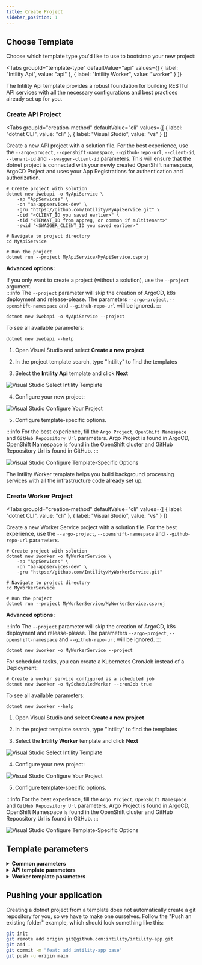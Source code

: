 ```yaml
---
title: Create Project
sidebar_position: 1
---
```



## Choose Template

Choose which template type you'd like to use to bootstrap your new project:

<Tabs
  groupId="template-type"
  defaultValue="api"
  values={[
    { label: "Intility Api", value: "api" },
    { label: "Intility Worker", value: "worker" }
  ]}
>
<TabItem value="api">

The Intility Api template provides a robust foundation for building RESTful API services with all the necessary configurations and best practices already set up for you.

### Create API Project

<Tabs
  groupId="creation-method"
  defaultValue="cli"
  values={[
    { label: "dotnet CLI", value: "cli" },
    { label: "Visual Studio", value: "vs" }
  ]}
>
<TabItem value="cli">

Create a new API project with a solution file. For the best experience, use the `--argo-project`, `--openshift-namespace`, `--github-repo-url`, `--client-id`, `--tenant-id` and `--swagger-client-id` parameters. This will ensure that the dotnet project is connected with your newly created OpenShift namespace, ArgoCD Project and uses your App Registrations for authentication and authorization.

```shell
# Create project with solution
dotnet new iwebapi -o MyApiService \
    -ap "AppServices" \
    -on "aa-appservices-dev" \
    -gru "https://github.com/Intility/MyApiService.git" \
    -cid "<CLIENT_ID you saved earlier>" \
    -tid "<TENANT_ID from appreg, or common if multitenant>"
    -swid "<SWAGGER_CLIENT_ID you saved earlier>"

# Navigate to project directory
cd MyApiService

# Run the project
dotnet run --project MyApiService/MyApiService.csproj
```

**Advanced options:**

If you only want to create a project (without a solution), use the `--project` argument.  
:::info
The `--project` parameter will skip the creation of ArgoCD, k8s deployment and release-please. The parameters `--argo-project`, `--openshift-namespace` and `--github-repo-url` will be ignored.
:::

```shell
dotnet new iwebapi -o MyApiService --project
```

To see all available parameters:

```shell
dotnet new iwebapi --help
```

</TabItem>
<TabItem value="vs">

1. Open Visual Studio and select **Create a new project**

2. In the project template search, type "Intility" to find the templates

3. Select the **Intility Api** template and click **Next**

![Visual Studio Select Intility Template](/img/vs-select-template.png)

4. Configure your new project:

![Visual Studio Configure Your Project](/img/vs-create-api-project.png)

5. Configure template-specific options.

:::info
For the best experience, fill the `Argo Project`, `OpenShift Namespace` and `GitHub Repoository Url` parameters. Argo Project is found in ArgoCD, OpenShift Namespace is found in the OpenShift cluster and GitHub Repoository Url is found in GitHub.
:::

![Visual Studio Configure Template-Specific Options](/img/vs-configure-api.png)

</TabItem>
</Tabs>

</TabItem>
<TabItem value="worker">

The Intility Worker template helps you build background processing services with all the infrastructure code already set up.

### Create Worker Project

<Tabs
  groupId="creation-method"
  defaultValue="cli"
  values={[
    { label: "dotnet CLI", value: "cli" },
    { label: "Visual Studio", value: "vs" }
  ]}
>
<TabItem value="cli">

Create a new Worker Service project with a solution file. For the best experience, use the `--argo-project`, `--openshift-namespace` and `--github-repo-url` parameters.

```shell
# Create project with solution
dotnet new iworker -o MyWorkerService \
    -ap "AppServices" \
    -on "aa-appservices-dev" \
    -gru "https://github.com/Intility/MyWorkerService.git"

# Navigate to project directory
cd MyWorkerService

# Run the project
dotnet run --project MyWorkerService/MyWorkerService.csproj
```

**Advanced options:**

:::info
The `--project` parameter will skip the creation of ArgoCD, k8s deployment and release-please. The parameters `--argo-project`, `--openshift-namespace` and `--github-repo-url` will be ignored.
:::

```shell
dotnet new iworker -o MyWorkerService --project
```

For scheduled tasks, you can create a Kubernetes CronJob instead of a Deployment:

```shell
# Create a worker service configured as a scheduled job
dotnet new iworker -o MyScheduledWorker --cronJob true
```

To see all available parameters:

```shell
dotnet new iworker --help
```

</TabItem>
<TabItem value="vs">

1. Open Visual Studio and select **Create a new project**

2. In the project template search, type "Intility" to find the templates

3. Select the **Intility Worker** template and click **Next**

![Visual Studio Select Intility Template](/img/vs-select-template.png)

4. Configure your new project:

![Visual Studio Configure Your Project](/img/vs-create-worker-project.png)

5. Configure template-specific options.

:::info
For the best experience, fill the `Argo Project`, `OpenShift Namespace` and `GitHub Repoository Url` parameters. Argo Project is found in ArgoCD, OpenShift Namespace is found in the OpenShift cluster and GitHub Repoository Url is found in GitHub.
:::

![Visual Studio Configure Template-Specific Options](/img/vs-configure-worker.png)

</TabItem>
</Tabs>

</TabItem>
</Tabs>

## Template parameters

<details>
<summary><strong>Common parameters</strong></summary>

These parameters are available for both templates:

| Parameter                    | Description                                                                                 |
| ---------------------------- | ------------------------------------------------------------------------------------------- |
| `-o, --output`               | Output directory for the generated project                                                  |
| `-p, --project`              | Creates only the project without a solution file, ArgoCD, k8s deployment and release-please |
| `-f, --framework`            | Target framework version (defaults to net9.0)                                               |
| `-ap, --argo-project`        | Argo Project Name (e.g. AppServices). This is the "folder" for your applications in ArgoCD  |
| `-on, --openshift-namespace` | OpenShift Namespace (e.g. aa-appservices-dev)                                               |
| `-gru, --github-repo-url`    | GitHub Repository URL                                                                       |

</details>

<details>
<summary><strong>API template parameters</strong></summary>

The following parameters are specific to the `iwebapi` template:

| Parameter                    | Description                                            |
| ---------------------------- | ------------------------------------------------------ |
| `-cid, --client-id`          | Azure AD application (client) ID                       |
| `-tid, --tenant-id`          | Azure AD directory (tenant) ID                         |
| `-swid, --swagger-client-id` | Azure AD client ID for Swagger UI authentication       |
| `-s, --scope`                | Default OAuth scope (defaults to "user_impersonation") |

</details>

<details>
<summary><strong>Worker template parameters</strong></summary>

The following parameters are specific to the `iworker` template:

| Parameter    | Description                                                          |
| ------------ | -------------------------------------------------------------------- |
| `-c, --cron` | Set to `true` to create a Kubernetes CronJob instead of a Deployment |

</details>

## Pushing your application

Creating a dotnet project from a template does not automatically create a git repository for you,
so we have to make one ourselves.
Follow the "Push an existing folder" example,
which should look something like this:

```bash
git init
git remote add origin git@github.com:intility/intility-app.git
git add .
git commit -m "feat: add intility-app base"
git push -u origin main
```

